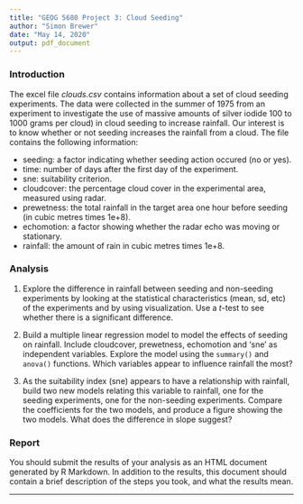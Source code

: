 ```yaml
---
title: "GEOG 5680 Project 3: Cloud Seeding"
author: "Simon Brewer"
date: "May 14, 2020"
output: pdf_document
---
```


### Introduction
The excel file *clouds.csv* contains information about a set of cloud seeding experiments. The data were collected in the summer of 1975 from an experiment to investigate the use of massive amounts of silver iodide 100 to 1000 grams per cloud) in cloud seeding to increase rainfall. Our interest is to know whether or not seeding increases the rainfall from a cloud. The file contains the following information:

- seeding: a factor indicating whether seeding action occured (no or yes).
- time: number of days after the first day of the experiment.
- sne: suitability criterion.
- cloudcover: the percentage cloud cover in the experimental area, measured using radar.
- prewetness: the total rainfall in the target area one hour before seeding (in cubic metres times 1e+8).
- echomotion: a factor showing whether the radar echo was moving or stationary.
- rainfall: the amount of rain in cubic metres times 1e+8.

### Analysis
1. Explore the difference in rainfall between seeding and non-seeding experiments by looking at the statistical characteristics (mean, sd, etc) of the experiments and by using visualization. Use a *t*-test to see whether there is a significant difference.

2. Build a multiple linear regression model to model the effects of seeding on rainfall. Include cloudcover, prewetness, echomotion and 'sne' as independent variables. Explore the model using the `summary()` and `anova()` functions. Which variables appear to influence rainfall the most? 

3. As the suitability index (sne) appears to have a relationship with rainfall, build two new models relating this variable to rainfall, one for the seeding experiments, one for the non-seeding experiments. Compare the coefficients for the two models, and produce a figure showing the two models. What does the difference in slope suggest?

### Report
You should submit the results of your analysis as an HTML document generated by R Markdown. In addition to the results, this document should contain a brief description of the steps you took, and what the results mean. 

---
